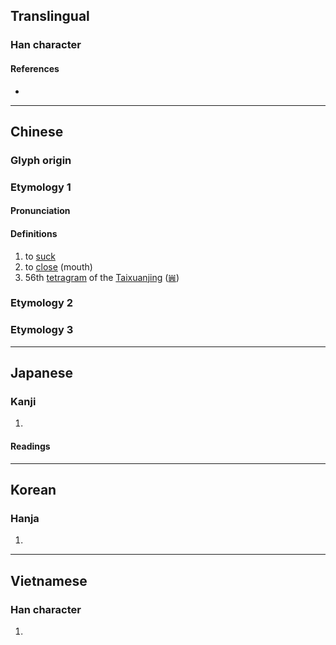 {{character info}}
==Translingual==

===Han character===
{{Han char|rn=30|rad=口|as=08|sn=11|four=|canj=RC,XXRC|ids=⿰口金}}

====References====
* {{Han ref|kx=0193.110|dkj=03755|dj=0413.220|hdz=10643.070|uh=552B|ud=21803}}

----

==Chinese==
{{zh-forms}}

===Glyph origin===
{{Han etym}}

===Etymology 1===

====Pronunciation====
{{zh-pron
|m=jìn
|c=am4,gam3,jam4,ngam4
|mc=2
|oc=1
|cat=n,v
}}
{{attention|zh|check needed}}

====Definitions====
{{zh-hanzi}}

# to [[suck]]
# to [[close]] (mouth)
# 56th [[tetragram]] of the [[Taixuanjing]] ([[𝌽]])

===Etymology 2===
{{zh-see|吟|v}}

===Etymology 3===
{{zh-see|崟|v}}

----

==Japanese==

===Kanji===
{{ja-kanji|grade=|rs=口08}}

# {{rfdef|ja|sort=口08}}

====Readings====
{{ja-readings|on=[[ぎん]] (gin), [[ごん]] (gon), [[きん]] (kin)|kun=[[どもる]] (domoru), [[おとじる]] (otojiru), [[ううたう]] (uutau)}}

----

==Korean==

===Hanja===
{{ko-hanja|hangeul=금|rv=geum|mr=kŭm}}

# {{rfdef|ko|sort=口08}}

----

==Vietnamese==

===Han character===
{{vi-readings|reading=câm, cẩm, gặm, ngẩm, ngẫm, căm, gẫm, ngậm|rs=口08}}

# {{rfdef|vi|sort=口08}}